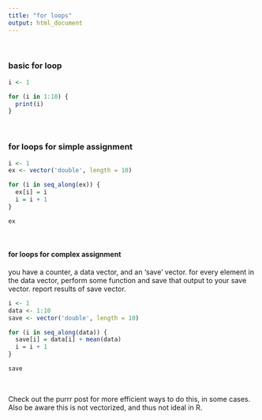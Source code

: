 ```yaml
---
title: "for loops"
output: html_document
---
```


<br> 

### basic for loop

```r
i <- 1 

for (i in 1:10) {
  print(i)
}
```


<br>

### for loops for simple assignment


```r
i <- 1
ex <- vector('double', length = 10)

for (i in seq_along(ex)) {
  ex[i] = i
  i = i + 1
}

ex
```

<br>

#### for loops for complex assignment

you have a counter, a data vector, and an 'save' vector. for every element in the data vector, perform some function and save that output to your save vector. report results of save vector. 
```r
i <- 1
data <- 1:10
save <- vector('double', length = 10)

for (i in seq_along(data)) {
  save[i] = data[i] + mean(data)
  i = i + 1
}

save
```

<br> 

Check out the purrr post for more efficient ways to do this, in some cases. Also be aware this is not vectorized, and thus not ideal in R. 

<br> 
